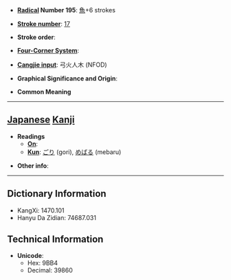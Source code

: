 * '''[[Wiktionary:Chinese radical index| Radical]] Number 195''': [[Wiktionary:Chinese radical index 魚|魚]]+6 strokes

* '''[[Wiktionary:Chinese total strokes index|Stroke number]]''': [[Wiktionary:Chinese total strokes index 17|17]]

* '''Stroke order''': 

* '''[[Wiktionary:Chinese four corner index|Four-Corner System]]''': 

* '''[[Wiktionary:Chinese Cangjie index|Cangjie input]]''': 弓火人木 (NFOD)

* '''Graphical Significance and Origin''': 

* '''Common Meaning'''

----

== [[Japanese]] [[Kanji]] ==

* '''Readings'''
** '''[[On]]''': 
** '''[[Kun]]''': [[ごり]] (gori), [[めばる]] (mebaru)

* '''Other info''':  

----

== Dictionary Information ==

* KangXi: 1470.101
* Hanyu Da Zidian: 74687.031

== Technical Information ==

* '''Unicode''':
** Hex: 9BB4
** Decimal: 39860